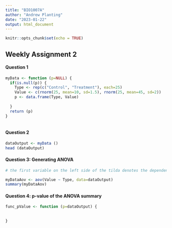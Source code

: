 ```yaml
---
title: "BIO1007A"
author: "Andrew Planting"
date: "2023-01-22"
output: html_document
---
```


```r
knitr::opts_chunk$set(echo = TRUE)
```

## Weekly Assignment 2

#### Question 1

``` r
myData <- function (p=NULL) {
  if(is.null(p)) {
    Type <- rep(c("Control", "Treatment"), each=25)
    Value <- c(rnorm(25, mean=10, sd=1.5), rnorm(25, mean=45, sd=2))
    p <- data.frame(Type, Value)
  
  }
  return (p)
}
  
```

#### Question 2
``` r
dataOutput <- myData ()
head (dataOutput)

```

#### Question 3: Generating ANOVA
``` r
# the first variable on the left side of the tilda denotes the dependent variable, the right-hand variable denotes the indepdent variable 

myDataAov <- aov(Value ~ Type, data=dataOutput)
summary(myDataAov)

```
#### Question 4: p-value of the ANOVA summary 
``` r
func_pValue <- function (p=dataOutput) {
  
  
}
```
